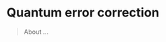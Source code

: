 # Quantum error correction {#quantum-error-correction}

> About ...

::: {.todo latex=""}
<!-- TO-DO -->
:::

<div class="video" title="Overview of quantum error correction" data-videoid="WJr7jqpjge0"></div>

<div class="video" title="Classical repetition codes" data-videoid="11VOJrHAlYI"></div>

<div class="video" title="Three-qubit repetition code for bit-flip errors" data-videoid="9mr9c35xJ2g"></div>

<div class="video" title="Three-qubit repetition code for phase-flip errors" data-videoid="az_JPhNpWFo"></div>

<div class="video" title="Nine-qubit code" data-videoid="fX8J_n2pwS0"></div>

<div class="video" title="Inverting quantum channels" data-videoid="dBqLrfFNJko"></div>

<div class="video" title="Inverting quantum channels (revisited)" data-videoid="c4ruTbmVl_Q"></div>

<div class="video" title="Correctable errors" data-videoid="gJYfrnpLNHw"></div>

<div class="video" title="Changing correctable errors" data-videoid="7RyusTzOw6Y"></div>

<div class="video" title="Pauli operators in error correction" data-videoid="kd3ahY55DYA"></div>

<div class="video" title="Stabilizers" data-videoid="HsizVGW2sk0"></div>

<div class="video" title="Normalizers (and centralizers)" data-videoid="_8QnQG0jS1Q"></div>

<div class="video" title="Stabilizer codes" data-videoid="jI8S-2oB7fg"></div>

<div class="video" title="Seven-qubit code and transversal constructions" data-videoid="vZ5p_fJbTMc"></div>

<div class="video" title="Fault-tolerant computation and threshold theorems" data-videoid="TPUElc_4amo"></div>
